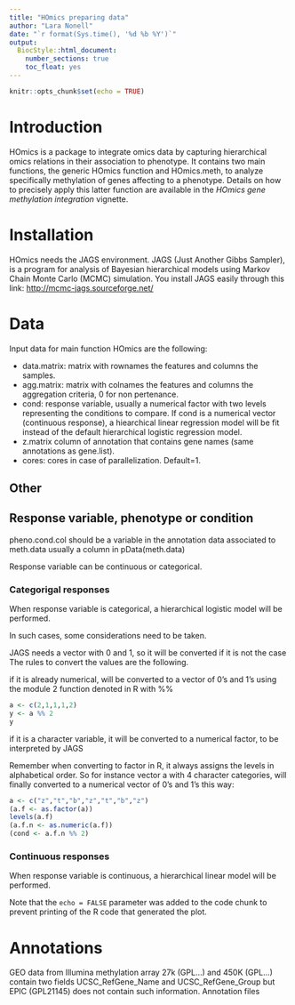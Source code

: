```yaml
---
title: "HOmics preparing data"
author: "Lara Nonell"
date: "`r format(Sys.time(), '%d %b %Y')`"
output: 
  BiocStyle::html_document:
    number_sections: true
    toc_float: yes
---
```


```r
knitr::opts_chunk$set(echo = TRUE)

```

# Introduction

HOmics is a package to integrate omics data by capturing hierarchical omics relations in their association to phenotype. 
It contains two main functions, the generic HOmics function and HOmics.meth, to analyze specifically methylation of genes affecting to a phenotype. Details on how to precisely apply this latter function are available in the *HOmics gene methylation integration* vignette.

# Installation

HOmics needs the JAGS environment. JAGS (Just Another Gibbs Sampler), is a program for analysis of Bayesian hierarchical models using Markov Chain Monte Carlo (MCMC) simulation.
You install JAGS easily through this link: [http://mcmc-jags.sourceforge.net/](http://mcmc-jags.sourceforge.net/)

# Data

Input data for main function HOmics are the following:

- data.matrix: matrix with rownames the features and columns the samples.
- agg.matrix: matrix with colnames the features and columns the aggregation criteria, 0 for non pertenance.
- cond: response variable, usually a numerical factor with two levels representing the conditions to compare. If cond is a numerical vector (continuous response), a hiearchical linear regression model will be fit instead of the default hierarchical logistic regression model.
- z.matrix column of annotation that contains gene names (same annotations as gene.list). 
- cores: cores in case of parallelization. Default=1.

## Other

## Response variable, phenotype or condition

pheno.cond.col should be a variable  in the annotation data  associated to meth.data
usually a column in pData(meth.data)

Response variable can be continuous or categorical. 

### Categorigal responses

When response variable is categorical, a hierarchical logistic model will be performed.

In such cases, some considerations need to be taken.

JAGS needs a vector with 0 and 1, so it will be converted if it is not the case
The rules to convert the values are the following.

if it is already numerical, will be converted to a vector of 0's and 1's using the module 2 function denoted in R with %%

```r
a <- c(2,1,1,1,2)
y <- a %% 2
y
```

if it is a character variable, it will be converted to a numerical factor, to be interpreted by JAGS

Remember when converting to factor in R, it always assigns the levels in alphabetical order.
So for instance vector a with 4 character categories, will finally converted to a numerical vector of 0's and 1's this way:

```r
a <- c("z","t","b","z","t","b","z")
(a.f <- as.factor(a))
levels(a.f)
(a.f.n <- as.numeric(a.f))
(cond <- a.f.n %% 2)
```

### Continuous responses

When response variable is continuous, a hierarchical linear model will be performed.

Note that the `echo = FALSE` parameter was added to the code chunk to prevent printing of the R code that generated the plot.

# Annotations

GEO data from Illumina methylation array 27k (GPL...) and 450K (GPL...) contain two fields UCSC_RefGene_Name and UCSC_RefGene_Group but EPIC (GPL21145) does not contain such information. Annotation files
